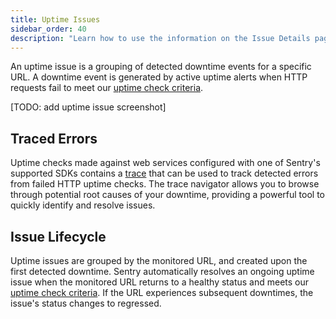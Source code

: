 ```yaml
---
title: Uptime Issues
sidebar_order: 40
description: "Learn how to use the information on the Issue Details page to debug an error issue."
---
```


<Include name="feature-stage-alpha-uptime.mdx" />

An uptime issue is a grouping of detected downtime events for a specific URL. A downtime event is generated by
active uptime alerts when HTTP requests fail to meet our
[uptime check criteria](/product/alerts/uptime-monitoring/#uptime-check-criteria).

[TODO: add uptime issue screenshot]

## Traced Errors

Uptime checks made against web services configured with one of Sentry's supported SDKs contains a
[trace](/concepts/key-terms/tracing/) that can be used to track detected errors from failed HTTP uptime checks.
The trace navigator allows you to browse through potential root causes of your downtime, providing a powerful tool
to quickly identify and resolve issues.

## Issue Lifecycle

Uptime issues are grouped by the monitored URL, and created upon the first detected downtime. Sentry automatically
resolves an ongoing uptime issue when the monitored URL returns to a healthy status and meets our [uptime check
criteria](/product/alerts/uptime-monitoring/#uptime-check-criteria). If the URL experiences subsequent downtimes,
the issue's status changes to regressed.
